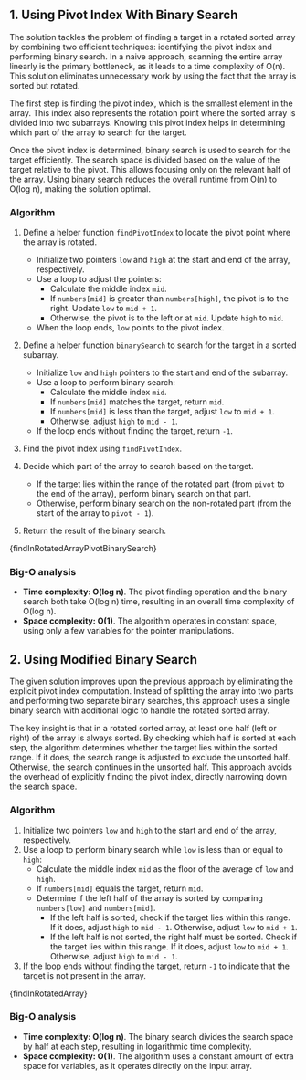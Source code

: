 

## 1. Using Pivot Index With Binary Search

The solution tackles the problem of finding a target in a rotated sorted array by combining two efficient techniques: identifying the pivot index and performing binary search. In a naive approach, scanning the entire array linearly is the primary bottleneck, as it leads to a time complexity of O(n). This solution eliminates unnecessary work by using the fact that the array is sorted but rotated.

The first step is finding the pivot index, which is the smallest element in the array. This index also represents the rotation point where the sorted array is divided into two subarrays. Knowing this pivot index helps in determining which part of the array to search for the target.

Once the pivot index is determined, binary search is used to search for the target efficiently. The search space is divided based on the value of the target relative to the pivot. This allows focusing only on the relevant half of the array. Using binary search reduces the overall runtime from O(n) to O(log n), making the solution optimal.

### Algorithm

1. Define a helper function `findPivotIndex` to locate the pivot point where the array is rotated.

   - Initialize two pointers `low` and `high` at the start and end of the array, respectively.
   - Use a loop to adjust the pointers:
     - Calculate the middle index `mid`.
     - If `numbers[mid]` is greater than `numbers[high]`, the pivot is to the right. Update `low` to `mid + 1`.
     - Otherwise, the pivot is to the left or at `mid`. Update `high` to `mid`.
   - When the loop ends, `low` points to the pivot index.

2. Define a helper function `binarySearch` to search for the target in a sorted subarray.

   - Initialize `low` and `high` pointers to the start and end of the subarray.
   - Use a loop to perform binary search:
     - Calculate the middle index `mid`.
     - If `numbers[mid]` matches the target, return `mid`.
     - If `numbers[mid]` is less than the target, adjust `low` to `mid + 1`.
     - Otherwise, adjust `high` to `mid - 1`.
   - If the loop ends without finding the target, return `-1`.

3. Find the pivot index using `findPivotIndex`.

4. Decide which part of the array to search based on the target.

   - If the target lies within the range of the rotated part (from `pivot` to the end of the array), perform binary search on that part.
   - Otherwise, perform binary search on the non-rotated part (from the start of the array to `pivot - 1`).

5. Return the result of the binary search.

<MDXCodeBlock>{findInRotatedArrayPivotBinarySearch}</MDXCodeBlock>

### Big-O analysis

- **Time complexity: O(log n)**. The pivot finding operation and the binary search both take O(log n) time, resulting in an overall time complexity of O(log n).
- **Space complexity: O(1)**. The algorithm operates in constant space, using only a few variables for the pointer manipulations.

## 2. Using Modified Binary Search

The given solution improves upon the previous approach by eliminating the explicit pivot index computation. Instead of splitting the array into two parts and performing two separate binary searches, this approach uses a single binary search with additional logic to handle the rotated sorted array.

The key insight is that in a rotated sorted array, at least one half (left or right) of the array is always sorted. By checking which half is sorted at each step, the algorithm determines whether the target lies within the sorted range. If it does, the search range is adjusted to exclude the unsorted half. Otherwise, the search continues in the unsorted half. This approach avoids the overhead of explicitly finding the pivot index, directly narrowing down the search space.

### Algorithm

1. Initialize two pointers `low` and `high` to the start and end of the array, respectively.
2. Use a loop to perform binary search while `low` is less than or equal to `high`:
   - Calculate the middle index `mid` as the floor of the average of `low` and `high`.
   - If `numbers[mid]` equals the target, return `mid`.
   - Determine if the left half of the array is sorted by comparing `numbers[low]` and `numbers[mid]`.
     - If the left half is sorted, check if the target lies within this range. If it does, adjust `high` to `mid - 1`. Otherwise, adjust `low` to `mid + 1`.
     - If the left half is not sorted, the right half must be sorted. Check if the target lies within this range. If it does, adjust `low` to `mid + 1`. Otherwise, adjust `high` to `mid - 1`.
3. If the loop ends without finding the target, return `-1` to indicate that the target is not present in the array.

<MDXCodeBlock>{findInRotatedArray}</MDXCodeBlock>

### Big-O analysis

- **Time complexity: O(log n)**. The binary search divides the search space by half at each step, resulting in logarithmic time complexity.
- **Space complexity: O(1)**. The algorithm uses a constant amount of extra space for variables, as it operates directly on the input array.
